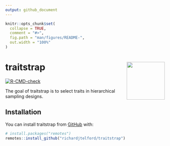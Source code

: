 ```yaml
---
output: github_document
---
```


<!-- README.md is generated from README.Rmd. Please edit that file -->

```r
knitr::opts_chunk$set(
  collapse = TRUE,
  comment = "#>",
  fig.path = "man/figures/README-",
  out.width = "100%"
)
```

# traitstrap <img src="man/figures/Traitstrap_hex.png" align="right" alt="" width="120" />

<!-- badges: start -->
[![R-CMD-check](https://github.com/richardjtelford/traitstrap/actions/workflows/R-CMD-check.yaml/badge.svg)](https://github.com/richardjtelford/traitstrap/actions/workflows/R-CMD-check.yaml)
<!-- badges: end -->

The goal of traitstrap is to select traits in hierarchical sampling designs.

## Installation

You can install traitstrap from [GitHub](https://github.com/) with:

``` r
# install.packages("remotes")
remotes::install_github("richardjtelford/traitstrap")
```
